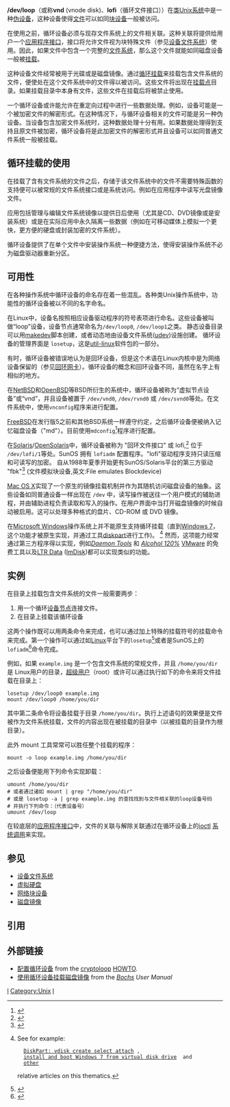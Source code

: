 {{noteTA|G1=IT}}
'''/dev/loop'''（或称'''vnd''' (vnode disk)、'''lofi'''（循环文件接口））在[[类Unix系统|类Unix系统]]中是一种[[设备文件系统|伪设备]]，这种设备使得[[计算机文件|文件]]可以如同[[设备文件系统|块设备]]一般被访问。

在使用之前，循环设备必须与现存文件系统上的文件相关联。这种关联将提供给用户一个[[应用程序接口|应用程序接口]]，接口将允许文件视为块特殊文件（参见[[设备文件系统|设备文件系统]]）使用。因此，如果文件中包含一个完整的[[文件系统|文件系统]]，那么这个文件就能如同磁盘设备一般被[[挂载|挂载]]。

这种设备文件经常被用于光碟或是磁盘镜像。通过[[循环挂载|循环挂载]]来挂载包含文件系统的文件，便使处在这个文件系统中的文件得以被访问。这些文件将出现在[[挂载点|挂载点]]目录。如果挂载目录中本身有文件，这些文件在挂载后将被禁止使用。

一个循环设备或许能允许在重定向过程中进行一些数据处理。例如，设备可能是一个被加密文件的解密形式。在这种情况下，与循环设备相关的文件可能是另一种伪设备。当设备包含加密文件系统时，这种数据处理十分有用。如果数据处理得到支持且原文件被加密，循环设备将是此加密文件的解密形式并且设备可以如同普通文件系统一般被挂载。

== 循环挂载的使用 ==

在挂载了含有文件系统的文件之后，存储于该文件系统中的文件不需要特殊函数的支持便可以被常规的文件系统接口或是系统访问。例如在应用程序中读写光盘镜像文件。

应用包括管理与编辑文件系统镜像以提供日后使用（尤其是CD、DVD镜像或是安装系统）或是在实际应用中永久隔离一些数据（例如在可移动媒体上模拟一个更快，更方便的硬盘或封装加密的文件系统）。

循环设备提供了在单个文件中安装操作系统一种便捷方法，使得安装操作系统不必为磁盘驱动器重新分区。

== 可用性 ==
在各种操作系统中循环设备的命名存在着一些混乱。各种类Unix操作系统中，功能性的循环设备被以不同的名字命名。

在Linux中，设备名按照相应设备驱动程序的符号表项进行命名。这些设备被叫做“loop”设备，设备节点通常命名为<tt>/dev/loop0</tt>, <tt>/dev/loop1</tt>之类。
静态设备目录可以用[[makedev|makedev]]脚本创建，或者动态地由设备文件系统([[udev|udev]])设施创建。 循环设备的管理界面是 <tt>losetup</tt>，这是[[util-linux|util-linux]]软件包的一部分。

有时，循环设备被错误地认为是回环设备，但是这个术语在Linux内核中是为网络设备保留的（参见[[回环网卡|回环网卡]]）。循环设备的概念和回环设备不同，虽然在名字上有相似的地方。

在[[NetBSD|NetBSD]]和[[OpenBSD|OpenBSD]]等BSD所衍生的系统中，循环设备被称为“虚拟节点设备”或“vnd”，并且设备被置于 <tt>/dev/vnd0</tt>, <tt>/dev/rvnd0</tt> 或 <tt>/dev/svnd0</tt>等处。在文件系统中，使用<tt>vnconfig</tt>程序来进行配置。

[[FreeBSD|FreeBSD]]在发行版5之前和其他BSD系统一样遵守约定，之后循环设备便被纳入记忆磁盘设备（"md"）。目前使用<tt>mdconfig</tt><ref>{{Cite web |url=http://www.freebsd.org/cgi/man.cgi?mdconfig |title=mdconfig—configure and enable memory disks,  FreeBSD manual page |accessdate=2011-02-01 |archive-date=2020-10-23 |archive-url=https://web.archive.org/web/20201023062948/https://www.freebsd.org/cgi/man.cgi?mdconfig |dead-url=no }}</ref>程序进行配置。

在[[Solaris|Solaris]]/[[OpenSolaris|OpenSolaris]]中，循环设备被称为 "回环文件接口" 或 lofi,<ref>{{cite web |url=http://docs.sun.com/app/docs/doc/819-2254/lofi-7d |title=存档副本 |accessdate=2009-09-28 |deadurl=yes |archiveurl=https://web.archive.org/web/20101230183509/http://docs.sun.com/app/docs/doc/819-2254/lofi-7d |archivedate=2010-12-30 }}</ref> 位于 <tt>/dev/lofi/1</tt>等处。SunOS 拥有 <tt>lofiadm</tt> 配置程序。"lofi"驱动程序支持只读压缩和可读写的加密。
自从1988年夏季开始更有SunOS/Solaris平台的第三方驱动 "fbk"<ref>{{cite web |url=ftp://ftp.berlios.de/pub/schily/kernel/fbk/ |title=存档副本 |accessdate=2011-02-01 |deadurl=yes |archiveurl=https://web.archive.org/web/20040825155234/http://ftp.berlios.de/pub/schily/kernel/fbk/ |archivedate=2004-08-25 }}</ref> (文件模拟块设备,英文:File emulates Blockdevice) 

[[Mac_OS_X|Mac OS X]]实现了一个原生的镜像挂载机制并作为其随机访问磁盘设备的抽象。这些设备如同普通设备一样出现在 <tt>/dev</tt> 中，读写操作被送往一个用户模式的辅助进程，并由辅助进程负责读取和写入的操作。在用户界面中当打开磁盘镜像的时候自动被启用。这可以处理多种格式的盘片、CD-ROM 或 DVD 镜像。

在[[Microsoft_Windows|Microsoft Windows]]操作系统上并不能原生支持循环挂载（直到[[Windows_7|Windows 7]]，这个功能才被原生实现，并通过工具[[diskpart|diskpart]]进行工作)。
<ref>See for example: 
   [http://blogs.msdn.com/7/archive/2009/10/08/diskpart-exe-and-managing-virtual-hard-disks-vhds-in-windows-7.aspx DiskPart: vdisk create select attach] {{Wayback|url=http://blogs.msdn.com/7/archive/2009/10/08/diskpart-exe-and-managing-virtual-hard-disks-vhds-in-windows-7.aspx |date=20100126045955 }}, 
   [http://www.sevenforums.com/tutorials/2953-virtual-hard-drive-vhd-file-create-start-boot.html install and boot Windows 7 from virtual disk drive] {{Wayback|url=http://www.sevenforums.com/tutorials/2953-virtual-hard-drive-vhd-file-create-start-boot.html |date=20200724063140 }} and 
   [http://www.google.com/search?num=100&hl=en&lr=&q=%22Diskpart%22+%22vdisk%22+create+select+attach+detach+site%3Atechnet.microsoft.com+-site%3Asocial.technet.microsoft.com&aq=f&aqi=&aql=&oq=&gs_rfai= other] 
relative articles on this thematics.</ref> 然而，这项能力经常通过第三方程序得以实现，例如''[[Daemon_Tools|Daemon Tools]]'' 和 ''[[Alcohol_120%|Alcohol 120%]]''
[http://www.vmware.com/download/eula/diskmount_ws_v55.html VMware] {{Wayback|url=http://www.vmware.com/download/eula/diskmount_ws_v55.html |date=20130822074316 }}的免费工具以及[http://www.ltr-data.se/opencode.html#ImDisk LTR Data] {{Wayback|url=http://www.ltr-data.se/opencode.html#ImDisk |date=20100311015043 }} ([[ImDisk|ImDisk]])都可以实现类似的功能。

== 实例 ==
在目录上挂载包含文件系统的文件一般需要两步：
# 用一个循环[[设备文件系统|设备节点]]连接文件。
# 在目录上挂载该循环设备

这两个操作既可以用两条命令来完成，也可以通过加上特殊的挂载符号的挂载命令来完成。第一个操作可以通过如[[Linux|Linux]]平台下的<tt>losetup</tt><ref>{{Cite web |url=http://www.cl.cam.ac.uk/cgi-bin/manpage?8+losetup |title=losetup manual page |accessdate=2011-02-01 |archive-date=2016-03-13 |archive-url=https://web.archive.org/web/20160313083018/http://www.cl.cam.ac.uk/cgi-bin/manpage?8+LOSETUP |dead-url=no }}</ref>或者是SunOS上的<tt>lofiadm</tt><ref>{{Cite web |url=http://docs.sun.com/app/docs/doc/819-2240/lofiadm-1m?a=view |title=lofiadm, Sun System Administration Command manual |accessdate=2011-02-01 |archive-date=2009-05-02 |archive-url=https://web.archive.org/web/20090502024151/http://docs.sun.com/app/docs/doc/819-2240/lofiadm-1m?a=view |dead-url=no }}</ref>命令完成。

例如，如果 <code>example.img</code> 是一个包含文件系统的常规文件，并且 <code>/home/you/dir</code> 是 Linux用户的目录，[[超级用户|超级用户]]（root）或许可以通过执行如下的命令来将文件挂载在目录上：

 losetup /dev/loop0 example.img
 mount /dev/loop0 /home/you/dir

其中第二条命令将设备挂载于目录 <code>/home/you/dir</code>。执行上述语句的效果便是文件被作为文件系统挂载，文件的内容出现在被挂载的目录中（以被挂载的目录作为根目录）。

此外 mount 工具常常可以胜任整个挂载的程序：

 mount -o loop example.img /home/you/dir

之后设备便能用下列命令实现卸载：

 umount /home/you/dir
 # 或者通过诸如 mount | grep "/home/you/dir" 
 # 或是 losetup -a | grep example.img 的查找找到与文件相关联的loop设备号码
 # 并执行下列命令：（<N>代表设备号）
 umount /dev/loop<N> 

在较底层的[[应用程序接口|应用程序接口]]中，文件的关联与解除关联通过在循环设备上的[[ioctl|ioctl]] [[系统调用|系统调用]]来实现。

== 参见 ==
* [[设备文件系统|设备文件系统]]
* [[虚拟硬盘|虚拟硬盘]]
* [[网络块设备|网络块设备]]
* [[磁盘镜像|磁盘镜像]]

== 引用 ==
{{Reflist|2}}

== 外部链接 ==
* [https://archive.is/20040210140744/http://www.linux.org/docs/ldp/howto/Cryptoloop-HOWTO/loopdevice-setup.html 配置循环设备] from the [[cryptoloop|cryptoloop]] [[HOWTO|HOWTO]].
* [http://bochs.sourceforge.net/doc/docbook/user/loop-device-usage.html 使用循环设备挂载磁盘镜像] {{Wayback|url=http://bochs.sourceforge.net/doc/docbook/user/loop-device-usage.html |date=20060129032856 }} from the ''[[Bochs|Bochs]] User Manual''

[[Category:设备文件|l]]
[[Category:Unix|Category:Unix]]
[[Category:Linux内核功能|l]]